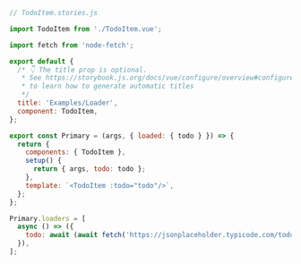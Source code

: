```js
// TodoItem.stories.js

import TodoItem from './TodoItem.vue';

import fetch from 'node-fetch';

export default {
  /* 👇 The title prop is optional.
   * See https://storybook.js.org/docs/vue/configure/overview#configure-story-loading
   * to learn how to generate automatic titles
   */
  title: 'Examples/Loader',
  component: TodoItem,
};

export const Primary = (args, { loaded: { todo } }) => {
  return {
    components: { TodoItem },
    setup() {
      return { args, todo: todo };
    },
    template: `<TodoItem :todo="todo"/>`,
  };
};

Primary.loaders = [
  async () => ({
    todo: await (await fetch('https://jsonplaceholder.typicode.com/todos/1')).json(),
  }),
];
```
